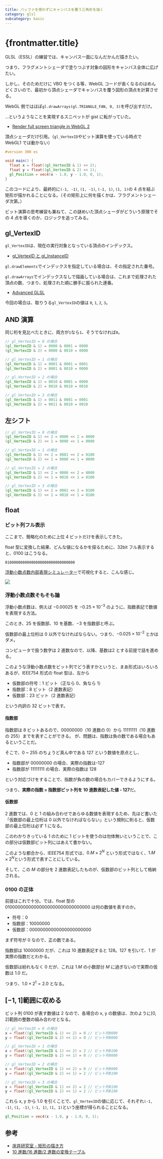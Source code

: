 ```yaml
---
title: バッファを使わずにキャンバスを覆う三角形を描く
category: glsl
subcategory: basic
---
```


# {frontmatter.title}

GLSL（ESSL）の練習では、キャンバス一面になんだかんだ描きたい。

つまり、フラグメントシェーダで塗りつぶす対象の図形をキャンバス全体に広げたい。

しかし、そのためだけに VBO をつくる等、WebGL コードが長くなるのはめんどくさいので、最初から頂点シェーダでキャンバスを覆う図形の頂点を計算させる。

WebGL 側ではほぼ`gl.drawArrays(gl.TRIANGLE_FAN, 0, 3)`を呼び出すだけ。

…というようなことを実現するスニペットが gist に転がっていた。

- [Render full screen triangle in WebGL 2](https://gist.github.com/strangerintheq/27b8fc4e53432d8b9284364713ce8608)

頂点シェーダだけ引用。（`gl_VertexID`やビット演算を使っている時点で WebGL1 では動かない）

```glsl
#version 300 es

void main() {
  float x = float((gl_VertexID & 1) << 2);
  float y = float((gl_VertexID & 2) << 1);
  gl_Position = vec4(x - 1.0, y - 1.0, 0, 1);
}
```

このコードにより、最終的に`(-1, -1)`, `(1, -1)`, `(-1, 1)`, `(1, 1)`の 4 点を結ぶ矩形が描かれることになる。（その矩形上に何を描くかは、フラグメントシェーダ次第。）

ビット演算の思考練習も兼ねて、この謎めいた頂点シェーダがどういう原理でその 4 点を導くのか、ロジックを追ってみる。

## gl_VertexID

`gl_VertexID`は、現在の実行対象となっている頂点のインデックス。

- [gl_VertexID と gl_InstanceID](https://wgld.org/d/webgl2/w008.html)

`gl.drawElements`でインデックスを指定している場合は、その指定された番号。

`gl.drawArrays`でインデックスなしで描画している場合は、これまで処理された頂点の数、つまり、処理された順に勝手に振られた連番。

- [Advanced GLSL](https://learnopengl.com/Advanced-OpenGL/Advanced-GLSL)

今回の場合は、取りうる`gl_VertexID`の値は `0`, `1`, `2`, `3`。

## AND 演算

同じ桁を見比べたときに、両方が`1`なら`1`、そうでなければ`0`。

```glsl
// gl_VertexID = 0 の場合
(gl_VertexID & 1) = 0000 & 0001 = 0000
(gl_VertexID & 2) = 0000 & 0010 = 0000

// gl_VertexID = 1 の場合
(gl_VertexID & 1) = 0001 & 0001 = 0001
(gl_VertexID & 2) = 0001 & 0010 = 0000

// gl_VertexID = 2 の場合
(gl_VertexID & 1) = 0010 & 0001 = 0000
(gl_VertexID & 2) = 0010 & 0010 = 0010

// gl_VertexID = 3 の場合
(gl_VertexID & 1) = 0011 & 0001 = 0001
(gl_VertexID & 2) = 0011 & 0010 = 0010
```

## 左シフト

```glsl
// gl_VertexID = 0 の場合
(gl_VertexID & 1) << 2 = 0000 << 2 = 0000
(gl_VertexID & 2) << 1 = 0000 << 1 = 0000

// gl_VertexID = 1 の場合
(gl_VertexID & 1) << 2 = 0001 << 2 = 0100
(gl_VertexID & 2) << 1 = 0000 << 1 = 0000

// gl_VertexID = 2 の場合
(gl_VertexID & 1) << 2 = 0000 << 2 = 0000
(gl_VertexID & 2) << 1 = 0010 << 1 = 0100

// gl_VertexID = 3 の場合
(gl_VertexID & 1) << 2 = 0001 << 2 = 0100
(gl_VertexID & 2) << 1 = 0010 << 1 = 0100
```

## float

### ビット列フル表示

ここまで、簡略化のために上位 4 ビットだけを表示してきた。

float 型に変換した結果、どんな値になるかを探るために、32bit フル表示すると、0100 はこうなる。

```
01000000000000000000000000000000
```

[浮動小数点数内部表現シミュレーター](https://tools.m-bsys.com/calculators/ieee754.php)で可視化すると、こんな感じ。

![](/webgl-practice-ground/articles/render-full-screen-trinangle-in-wegbl2/float-2.png)

### 浮動小数点数そもそも論

浮動小数点数は、例えば $-0.00025$ を $-0.25 \times 10^{-3}$ のように、指数表記で数値を表現する方法。

このとき、$25$ を仮数部、$10$ を基数、$-3$ を指数部と呼ぶ。

仮数部の最上位桁は 0 以外でなければならない。つまり、$-0.025 \times 10^{-2}$ とかはダメ。

コンピュータで扱う数字は 2 進数なので、以降、基数は$2$ とする前提で話を進める。

このような浮動小数点数をビット列でどう表すかというと、まあ形式はいろいろあるが、IEEE754 形式の float 型は、左から

- 仮数部の符号：1 ビット（正なら 0、負なら 1）
- 指数部：8 ビット（2 進数表記）
- 仮数部：23 ビット（2 進数表記）

という内訳の 32 ビットで表す。

#### 指数部

指数部は 8 ビットあるので、00000000（10 進数の 0）から 11111111（10 進数の 255）までを表すことができる。
が、問題は、指数は負の数である場合もあるということだ。

そこで、0 ~ 255 のちょうど真ん中である 127 という数値を原点とし、

- 指数部が 00000000 の場合、実際の指数は-127
- 指数部が 11111111 の場合、実際の指数は 128

という対応づけをすることで、指数が負の数の場合もカバーできるようにする。

つまり、**実際の指数 = 指数部ビット列を 10 進数表記した値 - 127**だ。

#### 仮数部

2 進数では、0 と 1 の組み合わせであらゆる数値を表現するため、先ほど書いた「仮数部の最上位桁は 0 以外でなければならない」という規則に則ると、仮数部の最上位桁は必ず 1 になる。

このわかりきっている 1 のために 1 ビットを使うのは勿体無いということで、この部分は仮数部ビット列にはあえて書かない。

このような都合から、IEEE754 形式では、$0.M \times 2^N$ という形式ではなく、$1.M \times 2^N$という形式で表すことにしている。

そして、この $M$ の部分を 2 進数表記したものが、仮数部のビット列として格納される。

### 0100 の正体

前提はこれで十分。では、float 型の 01000000000000000000000000000000 は何の数値を表すのか。

- 符号：0
- 指数部：10000000
- 仮数部：00000000000000000000000

まず符号が 0 なので、正の数である。

指数部は 10000000 だが、これは 10 進数表記すると 128。127 を引いて、1 が実際の指数だとわかる。

仮数部は紛れもなく 0 だが、これは $1.M$ の小数部分 $M$ に過ぎないので実際の仮数は 1.0 だ。

つまり、$1.0 \times 2^1 = 2.0$ となる。

## $[-1, 1]$範囲に収める

ビット列 0100 が表す数値は 2 なので、各場合の x, y の数値は、次のように[0, 2]範囲の整数の組み合わせとなる。

```glsl
// gl_VertexID = 0 の場合
x = float((gl_VertexID & 1) << 2) = 0 // ビット列0000
y = float((gl_VertexID & 2) << 1) = 0 // ビット列0000

// gl_VertexID = 1 の場合
x = float((gl_VertexID & 1) << 2) = 2 // ビット列0100
y = float((gl_VertexID & 2) << 1) = 0 // ビット列0000

// gl_VertexID = 2 の場合
x = float((gl_VertexID & 1) << 2) = 0 // ビット列0000
y = float((gl_VertexID & 2) << 1) = 2 // ビット列0100

// gl_VertexID = 3 の場合
x = float((gl_VertexID & 1) << 2) = 2 // ビット列0100
y = float((gl_VertexID & 2) << 1) = 2 // ビット列0100
```

これら x, y から 1.0 を引くことで、`gl_VertexID`の値に応じて、それぞれ`(-1, -1)`, `(1, -1)`, `(-1, 1)`, `(1, 1)`という座標が得られることになる。

```glsl
gl_Position = vec4(x - 1.0, y - 1.0, 0, 1);
```

## 参考

- [床井研究室 - 矩形の描き方](https://marina.sys.wakayama-u.ac.jp/~tokoi/?date=20160831)
- [10 進数/16 進数/2 進数の変換テーブル](http://www.rtpro.yamaha.co.jp/RT/docs/misc/number-table.html)
